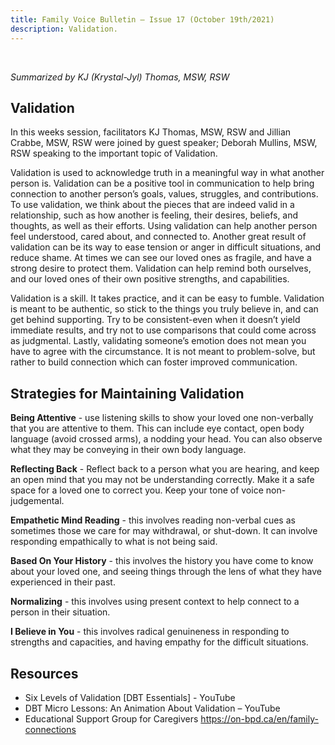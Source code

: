 ```yaml
---
title: Family Voice Bulletin – Issue 17 (October 19th/2021)
description: Validation.
---
```

<br />

_Summarized by KJ (Krystal-Jyl) Thomas, MSW, RSW_

## Validation

In this weeks session, facilitators KJ Thomas, MSW, RSW and Jillian Crabbe, MSW, RSW were joined by guest speaker;
Deborah Mullins, MSW, RSW speaking to the important topic of Validation.

Validation is used to acknowledge truth in a meaningful way in what another person is. Validation can be a positive tool
in communication to help bring connection to another person’s goals, values, struggles, and contributions. To use
validation, we think about the pieces that are indeed valid in a relationship, such as how another is feeling, their desires,
beliefs, and thoughts, as well as their efforts. Using validation can help another person feel understood, cared about, and
connected to. Another great result of validation can be its way to ease tension or anger in difficult situations, and reduce
shame. At times we can see our loved ones as fragile, and have a strong desire to protect them. Validation can help remind
both ourselves, and our loved ones of their own positive strengths, and capabilities.

Validation is a skill. It takes practice, and it can be easy to fumble. Validation is meant to be authentic, so stick to the
things you truly believe in, and can get behind supporting. Try to be consistent-even when it doesn’t yield immediate
results, and try not to use comparisons that could come across as judgmental. Lastly, validating someone’s emotion does
not mean you have to agree with the circumstance. It is not meant to problem-solve, but rather to build connection which
can foster improved communication.

## Strategies for Maintaining Validation

**Being Attentive** - use listening skills to show your loved one non-verbally that you are attentive to them. This can include
eye contact, open body language (avoid crossed arms), a nodding your head. You can also observe what they may be
conveying in their own body language.

**Reflecting Back** - Reflect back to a person what you are hearing, and keep an open mind that you may not be
understanding correctly. Make it a safe space for a loved one to correct you. Keep your tone of voice non-judgemental.

**Empathetic Mind Reading** - this involves reading non-verbal cues as sometimes those we care for may withdrawal, or
shut-down. It can involve responding empathically to what is not being said.

**Based On Your History** - this involves the history you have come to know about your loved one, and seeing things
through the lens of what they have experienced in their past.

**Normalizing** - this involves using present context to help connect to a person in their situation.

**I Believe in You** - this involves radical genuineness in responding to strengths and capacities, and having empathy for the
difficult situations.

## Resources
- Six Levels of Validation [DBT Essentials] - YouTube
- DBT Micro Lessons: An Animation About Validation – YouTube
- Educational Support Group for Caregivers https://on-bpd.ca/en/family-connections


